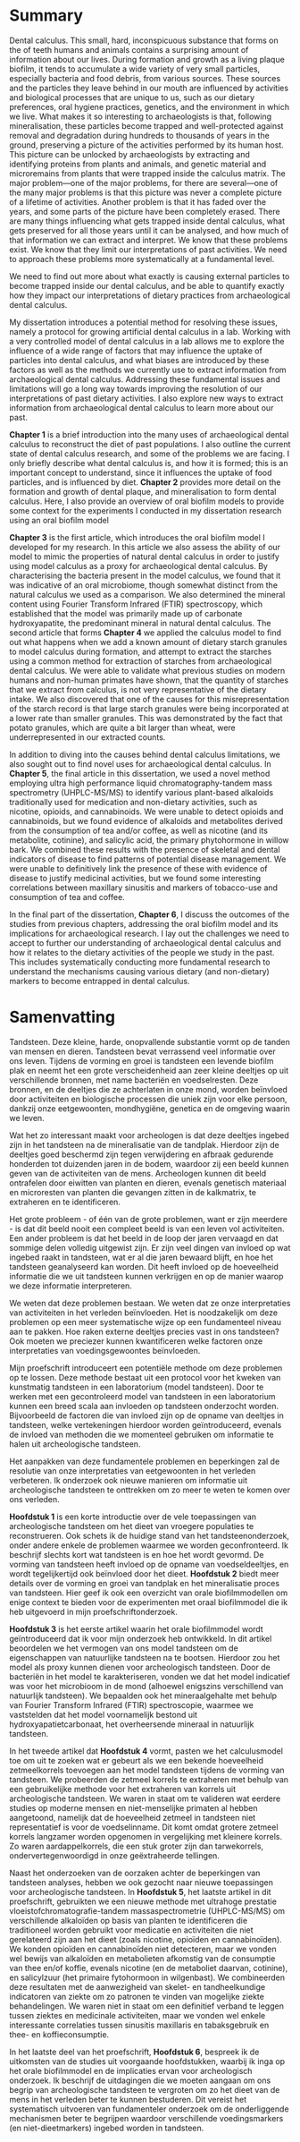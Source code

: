 # Summary {-}

<!-- Dental calculus -->

Dental calculus. This small, hard, inconspicuous substance that forms on the of
teeth humans and animals contains a surprising amount of information about our
lives. During formation and growth as a living plaque biofilm, it tends to
accumulate a wide variety of very small particles, especially bacteria and food
debris, from various sources. 
These sources and
the particles they leave behind in our mouth are influenced by activities and
biological processes that are unique to us, such as our dietary preferences,
oral hygiene practices, genetics, and the environment in which we live.
<!-- archaeological dental calculus -->
What makes it so interesting to archaeologists is that, following mineralisation,
these particles become trapped and
well-protected against removal and degradation during hundreds to thousands of
years in the ground, preserving a picture of the activities performed by its
human host. This picture can be unlocked by archaeologists by extracting and
identifying proteins from plants and animals, and genetic material and microremains
from plants that were trapped inside the calculus matrix.
<!-- Problem formulation -->
The major problem—one of the major problems, for there are several—one of the many
major problems is that this picture was never a complete picture of a lifetime of
activities. Another problem is that it has faded over the years, and some parts of
the picture have been completely erased. There are many things influencing what
gets trapped inside dental calculus, what gets preserved for all those years until
it can be analysed, and how much of that information we can extract and interpret.
<!-- research questions -->
We know that these problems exist. We know that they limit our interpretations of
past activities. We need to approach these problems more systematically at a
fundamental level. 

We need to find out more
about what exactly is causing external particles to become trapped inside our
dental calculus, and be able to quantify exactly how they impact our interpretations
of dietary practices from archaeological dental calculus.

My dissertation introduces a potential method for resolving these issues, namely
a protocol for growing artificial dental calculus in a lab. Working with a very
controlled model of dental calculus in a lab allows me
to explore the influence of a wide range of factors that may influence the uptake
of particles into dental calculus, and what biases are introduced by these factors
as well as the methods we currently use to extract information from archaeological
dental calculus. Addressing these fundamental issues and limitations will go a
long way towards improving the resolution of our interpretations of past dietary
activities. I also explore new ways to extract information from archaeological
dental calculus to learn more about our past.

<!-- summary of dissertation chapters -->
**Chapter 1** is a brief introduction into the many uses of
archaeological dental calculus to reconstruct the diet of past populations.
I also outline the current state of dental calculus research, and some of the
problems we are facing. I only briefly describe what dental calculus is, and
how it is formed; this is an important concept to understand, since it influences
the uptake of food particles, and is influenced by diet. **Chapter 2** provides
more detail on the formation and growth of dental plaque, and mineralisation
to form dental calculus. Here, I also provide an overview of oral biofilm models
to provide some context for the experiments I conducted in my dissertation research
using an oral biofilm model

**Chapter 3** is the first article, which introduces
the oral biofilm model I developed for my research. In this article we also
assess the ability of our model to mimic the properties of natural dental calculus
in order to justify using model calculus as a proxy for archaeological dental
calculus. By characterising the bacteria present in the model calculus,
<!-- elaborate on method - sequencing the DNA and identifying species abundances-->
we found
that it was indicative of an oral microbiome, though somewhat distinct from the
natural calculus we used as a comparison. We also determined the mineral content
using Fourier Transform Infrared (FTIR) spectroscopy, which established that the
model was primarily made up of carbonate hydroxyapatite, the predominant mineral
in natural dental calculus. The second article that forms **Chapter 4** we applied
the calculus model to find out what happens when we add a known amount of
dietary starch granules to model calculus during formation, and attempt to extract
the starches using a common method for extraction of starches from archaeological
dental calculus. We were able to validate what previous studies on modern humans
and non-human primates have shown, that the quantity of starches that we extract
from calculus, is not very representative of the dietary intake.
We also discovered that one of the causes for this misrepresentation of the starch
record is that large starch granules were being incorporated at a lower rate
than smaller granules. This was demonstrated by the fact that potato granules,
which are quite a bit larger than wheat, were underrepresented in our extracted
counts.

In addition to diving into the causes behind dental calculus limitations, we also
sought out to find novel uses for archaeological dental calculus. In **Chapter 5**,
the final article in this dissertation, we used a novel method employing
ultra high performance liquid chromatography-tandem mass spectrometry
(UHPLC-MS/MS) to identify various plant-based alkaloids traditionally used
for medication and non-dietary activities, such as nicotine, opioids, and
cannabinoids.
We were unable to detect opioids and cannabinoids, but
we found evidence of alkaloids and metabolites derived from the consumption of
tea and/or coffee, as well as nicotine (and its metabolite, cotinine), and
salicylic acid, the primary phytohormone in willow bark. 
 We combined these results with the presence of skeletal and dental
indicators of disease to find patterns of potential disease management.
We were unable to
definitively link the presence of these with evidence of disease to justify
medicinal activities, but we found some interesting correlations between
maxillary sinusitis and markers of tobacco-use and consumption of tea and coffee.

In the final part of the dissertation, **Chapter 6**, I discuss the outcomes of
the studies from previous chapters, addressing the oral biofilm model and its
implications for archaeological research. I lay out the challenges we need to
accept to further our understanding of archaeological dental calculus and how it
relates to the dietary activities of the people we study in the past. This includes
systematically conducting more fundamental research to understand the mechanisms
causing various dietary (and non-dietary) markers to become entrapped in dental
calculus.


# Samenvatting {-}

Tandsteen. Deze kleine, harde, onopvallende substantie vormt op de tanden van mensen en dieren. Tandsteen bevat verrassend veel informatie over ons leven. Tijdens de vorming en groei is tandsteen een levende biofilm plak en neemt het een grote verscheidenheid aan zeer kleine deeltjes op uit verschillende bronnen, met name bacteriën en voedselresten. Deze bronnen, en de deeltjes die ze achterlaten in onze mond, worden beïnvloed door activiteiten en biologische processen die uniek zijn voor elke persoon, dankzij onze eetgewoonten, mondhygiëne, genetica en de omgeving waarin we leven.

Wat het zo interessant maakt voor archeologen is dat deze deeltjes ingebed zijn in het tandsteen na de mineralisatie van de tandplak. Hierdoor zijn de deeltjes goed beschermd zijn tegen verwijdering en afbraak gedurende honderden tot duizenden jaren in de bodem, waardoor zij een beeld kunnen geven van de activiteiten van de mens. Archeologen kunnen dit beeld ontrafelen door eiwitten van planten en dieren, evenals genetisch materiaal en microresten van planten die gevangen zitten in de kalkmatrix, te extraheren en te identificeren.

Het grote probleem - of één van de grote problemen, want er zijn meerdere - is dat dit beeld nooit een compleet beeld is van een leven vol activiteiten. Een ander probleem is dat het beeld in de loop der jaren vervaagd en dat sommige delen volledig uitgewist zijn. Er zijn veel dingen van invloed op wat ingebed raakt in tandsteen, wat er al die jaren bewaard blijft, en hoe het tandsteen geanalyseerd kan worden. Dit heeft invloed op de hoeveelheid informatie die we uit tandsteen kunnen verkrijgen en op de manier waarop we deze informatie interpreteren.

We weten dat deze problemen bestaan. We weten dat ze onze interpretaties van activiteiten in het verleden beïnvloeden. Het is noodzakelijk om deze problemen op een meer systematische wijze op een fundamenteel niveau aan te pakken. Hoe raken externe deeltjes precies vast in ons tandsteen? Ook moeten we preciezer kunnen kwantificeren welke factoren onze interpretaties van voedingsgewoontes beïnvloeden. 

Mijn proefschrift introduceert een potentiële methode om deze problemen op te lossen. Deze methode bestaat uit een protocol voor het kweken van kunstmatig tandsteen in een laboratorium (model tandsteen). Door te werken met een gecontroleerd model van tandsteen in een laboratorium kunnen een breed scala aan invloeden op tandsteen onderzocht worden. Bijvoorbeeld de factoren die van invloed zijn op de opname van deeltjes in tandsteen, welke vertekeningen hierdoor worden geïntroduceerd, evenals de invloed van methoden die we momenteel gebruiken om informatie te halen uit archeologische tandsteen. 

Het aanpakken van deze fundamentele problemen en beperkingen zal de resolutie van onze interpretaties van eetgewoonten in het verleden
verbeteren. Ik onderzoek ook nieuwe manieren om informatie uit archeologische tandsteen te onttrekken om zo meer te weten te komen over ons verleden.

**Hoofdstuk 1** is een korte introductie over de vele toepassingen van archeologische tandsteen om het dieet van vroegere populaties te reconstrueren.
Ook schets ik de huidige stand van het tandsteenonderzoek, onder andere enkele de problemen waarmee we worden geconfronteerd. Ik beschrijf slechts kort wat tandsteen is en hoe het wordt gevormd. De vorming van tandsteen heeft invloed op de opname van voedseldeeltjes, en wordt tegelijkertijd ook beïnvloed door het dieet. **Hoofdstuk 2** biedt meer details over de vorming en groei van tandplak en het mineralisatie proces van tandsteen. Hier geef ik ook een overzicht van orale biofilmmodellen om enige context te bieden voor de experimenten met oraal biofilmmodel die ik heb uitgevoerd in mijn proefschriftonderzoek.

**Hoofdstuk 3** is het eerste artikel waarin het orale biofilmmodel wordt geïntroduceerd dat ik voor mijn onderzoek heb ontwikkeld. In dit artikel beoordelen we het vermogen van ons model tandsteen om de eigenschappen van natuurlijke tandsteen na te bootsen. Hierdoor zou het model als proxy kunnen dienen voor archeologisch tandsteen. Door de bacteriën in het model te karakteriseren, vonden we dat het model indicatief was voor het microbioom in de mond (alhoewel enigszins verschillend van natuurlijk tandsteen). We bepaalden ook het mineraalgehalte met behulp van Fourier Transform Infrared (FTIR) spectroscopie, waarmee we vaststelden dat het model voornamelijk bestond uit hydroxyapatietcarbonaat, het overheersende mineraal in natuurlijk tandsteen. 

In het tweede artikel dat **Hoofdstuk 4** vormt, pasten we het calculusmodel toe om uit te zoeken wat er gebeurt als we een bekende hoeveelheid zetmeelkorrels toevoegen aan het model tandsteen tijdens de vorming van tandsteen. We probeerden de zetmeel korrels te extraheren met behulp van een gebruikelijke methode voor het extraheren van korrels uit archeologische tandsteen. We waren in staat om te valideren wat eerdere studies op moderne mensen en niet-menselijke primaten al hebben aangetoond, namelijk dat de hoeveelheid zetmeel in tandsteen niet representatief is voor de voedselinname. Dit komt omdat grotere zetmeel korrels langzamer worden opgenomen in vergelijking met kleinere korrels. Zo waren aardappelkorrels, die een stuk groter zijn dan tarwekorrels, ondervertegenwoordigd in onze geëxtraheerde tellingen.

Naast het onderzoeken van de oorzaken achter de beperkingen van tandsteen analyses, hebben we ook gezocht naar nieuwe toepassingen voor archeologische tandsteen. In **Hoofdstuk 5**, het laatste artikel in dit proefschrift, gebruikten we een nieuwe methode met ultrahoge prestatie vloeistofchromatografie-tandem massaspectrometrie (UHPLC-MS/MS) om verschillende alkaloïden op basis van planten te identificeren die traditioneel worden gebruikt voor medicatie en activiteiten die niet gerelateerd zijn aan het dieet (zoals nicotine, opioïden en cannabinoïden).
We konden opioïden en cannabinoïden niet detecteren, maar we vonden wel bewijs van alkaloïden en metabolieten afkomstig van de consumptie van thee en/of koffie, evenals nicotine (en de metaboliet daarvan, cotinine), en salicylzuur (het primaire fytohormoon in wilgenbast).
We combineerden deze resultaten met de aanwezigheid van skelet- en tandheelkundige indicatoren van ziekte om zo patronen te vinden van mogelijke ziekte behandelingen.
We waren niet in staat om een definitief verband te leggen tussen ziektes en medicinale activiteiten, maar we vonden wel enkele interessante correlaties tussen sinusitis maxillaris en tabaksgebruik en thee- en koffieconsumptie.

In het laatste deel van het proefschrift, **Hoofdstuk 6**, bespreek ik de uitkomsten van de studies uit voorgaande hoofdstukken, waarbij ik inga op het orale biofilmmodel en de implicaties ervan voor archeologisch onderzoek. 
Ik beschrijf de uitdagingen die we moeten aangaan om ons begrip van archeologische tandsteen te vergroten om zo het dieet van de mens in het verleden beter te kunnen bestuderen. 
Dit vereist het systematisch uitvoeren van fundamenteler onderzoek om de onderliggende mechanismen beter te begrijpen waardoor verschillende voedingsmarkers (en niet-dieetmarkers) ingebed worden in tandsteen.
